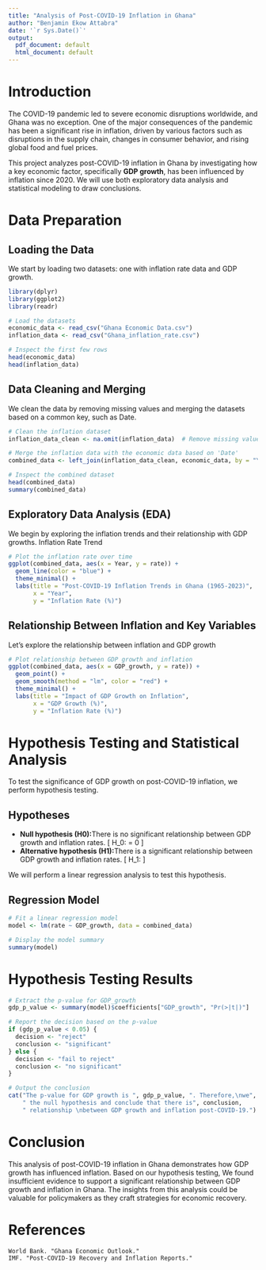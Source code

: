 ---
title: "Analysis of Post-COVID-19 Inflation in Ghana"
author: "Benjamin Ekow Attabra"
date: '`r Sys.Date()`'
output:
  pdf_document: default
  html_document: default
---

# Introduction

The COVID-19 pandemic led to severe economic disruptions worldwide, and Ghana was no exception. One of the major consequences of the pandemic has been a significant rise in inflation, driven by various factors such as disruptions in the supply chain, changes in consumer behavior, and rising global food and fuel prices.

This project analyzes post-COVID-19 inflation in Ghana by investigating how a key economic factor, specifically **GDP growth**, has been influenced by inflation since 2020. We will use both exploratory data analysis and statistical modeling to draw conclusions.

# Data Preparation

## Loading the Data

We start by loading two datasets: one with inflation rate data and GDP growth.

```{r load-packages, message=FALSE}
library(dplyr)
library(ggplot2)
library(readr)

# Load the datasets
economic_data <- read_csv("Ghana Economic Data.csv")
inflation_data <- read_csv("Ghana_inflation_rate.csv")

# Inspect the first few rows
head(economic_data)
head(inflation_data)
```
## Data Cleaning and Merging

We clean the data by removing missing values and merging the datasets based on a common key, such as Date.
```{r}
# Clean the inflation dataset
inflation_data_clean <- na.omit(inflation_data)  # Remove missing values

# Merge the inflation data with the economic data based on 'Date'
combined_data <- left_join(inflation_data_clean, economic_data, by = "Year")

# Inspect the combined dataset
head(combined_data)
summary(combined_data)
```
## Exploratory Data Analysis (EDA)

We begin by exploring the inflation trends and their relationship with GDP growths.
Inflation Rate Trend
```{r}
# Plot the inflation rate over time
ggplot(combined_data, aes(x = Year, y = rate)) +
  geom_line(color = "blue") +
  theme_minimal() +
  labs(title = "Post-COVID-19 Inflation Trends in Ghana (1965-2023)",
       x = "Year",
       y = "Inflation Rate (%)")
```
## Relationship Between Inflation and Key Variables

Let’s explore the relationship between inflation and GDP growth
```{r}
# Plot relationship between GDP growth and inflation
ggplot(combined_data, aes(x = GDP_growth, y = rate)) +
  geom_point() +
  geom_smooth(method = "lm", color = "red") +
  theme_minimal() +
  labs(title = "Impact of GDP Growth on Inflation",
       x = "GDP Growth (%)",
       y = "Inflation Rate (%)")
```

# Hypothesis Testing and Statistical Analysis

To test the significance of GDP growth on post-COVID-19 inflation, we perform hypothesis testing.

## Hypotheses

  - **Null hypothesis (H0):**There is no significant relationship between GDP growth and inflation rates.
  \[
  H_0: \mu = 0
  \]
- **Alternative hypothesis (H1):**There is a significant relationship between GDP growth and inflation rates.
  \[
  H_1: \mu \neq 0
  \]

 
 
We will perform a linear regression analysis to test this hypothesis.

## Regression Model
```{r}
# Fit a linear regression model
model <- lm(rate ~ GDP_growth, data = combined_data)

# Display the model summary
summary(model)
```
# Hypothesis Testing Results
```{r}
# Extract the p-value for GDP_growth
gdp_p_value <- summary(model)$coefficients["GDP_growth", "Pr(>|t|)"]

# Report the decision based on the p-value
if (gdp_p_value < 0.05) {
  decision <- "reject"
  conclusion <- "significant"
} else {
  decision <- "fail to reject"
  conclusion <- "no significant"
}

# Output the conclusion
cat("The p-value for GDP growth is ", gdp_p_value, ". Therefore,\nwe", decision, 
    " the null hypothesis and conclude that there is", conclusion, 
    " relationship \nbetween GDP growth and inflation post-COVID-19.")
```
# Conclusion

This analysis of post-COVID-19 inflation in Ghana demonstrates how GDP growth has influenced inflation. Based on our hypothesis testing, We found insufficient evidence to support a significant relationship between GDP growth and inflation in Ghana. The insights from this analysis could be valuable for policymakers as they craft strategies for economic recovery.

# References

    World Bank. "Ghana Economic Outlook."
    IMF. "Post-COVID-19 Recovery and Inflation Reports."

